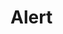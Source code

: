 
<Meta title="Objects/Alert" component={Alert} />

# Alert

<Preview>
  <Story name="default">
    <Alert
      hidden={boolean("hidden", true)}
      closable={boolean("closable", true)}
      variant={select("variant", {
        info: "info",
        success: "success",
        warning: "warning",
        danger: "danger",
      })}
    >
      {text("children", "children")}
    </Alert>
  </Story>
</Preview>
